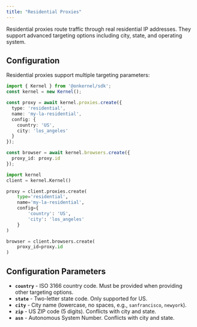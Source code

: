 ```yaml
---
title: "Residential Proxies"
---
```


Residential proxies route traffic through real residential IP addresses. They support advanced targeting options including city, state, and operating system.

## Configuration

Residential proxies support multiple targeting parameters:

<CodeGroup>

```typescript Typescript/Javascript
import { Kernel } from '@onkernel/sdk';
const kernel = new Kernel();

const proxy = await kernel.proxies.create({
  type: 'residential',
  name: 'my-la-residential',
  config: {
    country: 'US',
    city: 'los_angeles'
  }
});

const browser = await kernel.browsers.create({
  proxy_id: proxy.id
});
```

```Python Python
import kernel
client = kernel.Kernel()

proxy = client.proxies.create(
    type='residential',
    name='my-la-residential',
    config={
        'country': 'US',
        'city': 'los_angeles'
    }
)

browser = client.browsers.create(
    proxy_id=proxy.id
)
```

</CodeGroup>

## Configuration Parameters

- **`country`** - ISO 3166 country code. Must be provided when providing other targeting options.
- **`state`** - Two-letter state code. Only supported for US.
- **`city`** - City name (lowercase, no spaces, e.g., `sanfrancisco`, `newyork`).
- **`zip`** - US ZIP code (5 digits). Conflicts with city and state.
- **`asn`** - Autonomous System Number. Conflicts with city and state.